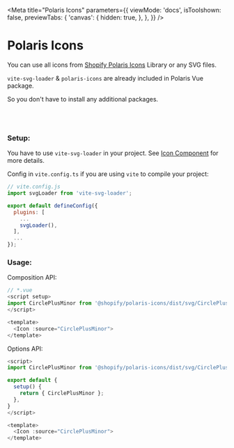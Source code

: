
<Meta
  title="Polaris Icons"
  parameters={{
    viewMode: 'docs',
    isToolshown: false,
    previewTabs: {
      'canvas': {
        hidden: true,
      },
    },
  }}
/>

# Polaris Icons

You can use all icons from [Shopify Polaris Icons](https://polaris-icons.shopify.com/) Library or any SVG files.

`vite-svg-loader` & `polaris-icons` are already included in Polaris Vue package.

So you don't have to install any additional packages.

<br/>
<br/>

### **Setup:**

You have to use `vite-svg-loader` in your project. See [Icon Component](?path=/docs/components-images-and-icons-icon) for more details.

Config in `vite.config.ts` if you are using `vite` to compile your project:

```javascript
// vite.config.js
import svgLoader from 'vite-svg-loader';

export default defineConfig({
  plugins: [
    ...
    svgLoader(),
  ],
  ...
});
```

### **Usage:**

Composition API:

```js
// *.vue
<script setup>
import CirclePlusMinor from '@shopify/polaris-icons/dist/svg/CirclePlusMinor.svg';
</script>

<template>
  <Icon :source="CirclePlusMinor">
</template>
```

Options API:

```js
<script>
import CirclePlusMinor from '@shopify/polaris-icons/dist/svg/CirclePlusMinor.svg';

export default {
  setup() {
    return { CirclePlusMinor };
  },
}
</script>

<template>
  <Icon :source="CirclePlusMinor">
</template>
```


